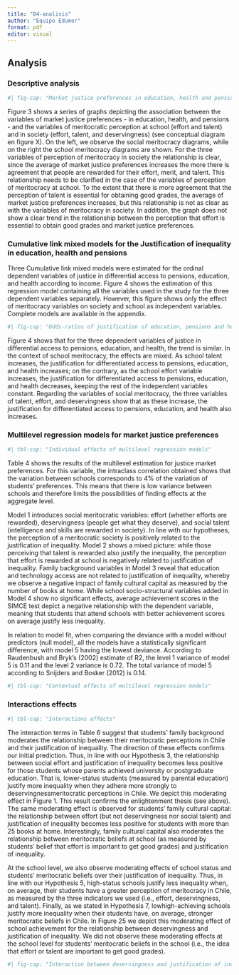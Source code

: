 ```yaml
---
title: "04-analisis"
author: "Equipo Edumer"
format: pdf
editor: visual
---
```


## Analysis

### Descriptive analysis

```r
#| fig-cap: "Market justice preferences in education, health and pensions by social and school meritocracy"
```

Figure 3 shows a series of graphs depicting the association between the variables of market justice preferences - in education, health, and pensions - and the variables of meritocratic perception at school (effort and talent) and in society (effort, talent, and deservingness) (see conceptual diagram en figure X). On the left, we observe the social meritocracy diagrams, while on the right the school meritocracy diagrams are shown. For the three variables of perception of meritocracy in society the relationship is clear, since the average of market justice preferences increases the more there is agreement that people are rewarded for their effort, merit, and talent. This relationship needs to be clarified in the case of the variables of perception of meritocracy at school. To the extent that there is more agreement that the perception of talent is essential for obtaining good grades, the average of market justice preferences increases, but this relationship is not as clear as with the variables of meritocracy in society. In addition, the graph does not show a clear trend in the relationship between the perception that effort is essential to obtain good grades and market justice preferences.

### Cumulative link mixed models for the Justification of inequality in education, health and pensions

Three Cumulative link mixed models were estimated for the ordinal dependent variables of justice in differential access to pensions, education, and health according to income. Figure 4 shows the estimation of this regression model containing all the variables used in the study for the three dependent variables separately. However, this figure shows only the effect of meritocracy variables on society and school as independent variables. Complete models are available in the appendix.

```r
#| fig-cap: "Odds-ratios of justification of education, pensions and health by social and school meritocracy"
```

Figure 4 shows that for the three dependent variables of justice in differential access to pensions, education, and health, the trend is similar. In the context of school meritocracy, the effects are mixed. As school talent increases, the justification for differentiated access to pensions, education, and health increases; on the contrary, as the school effort variable increases, the justification for differentiated access to pensions, education, and health decreases, keeping the rest of the independent variables constant. Regarding the variables of social meritocracy, the three variables of talent, effort, and deservingness show that as these increase, the justification for differentiated access to pensions, education, and health also increases.

### Multilevel regression models for market justice preferences

```r
#| tbl-cap: "Individual effects of multilevel regression models"
```

Table 4 shows the results of the multilevel estimation for justice market preferences. For this variable, the intraclass correlation obtained shows that the variation between schools corresponds to 4% of the variation of students’ preferences. This means that there is low variance between schools and therefore limits the possibilities of finding effects at the aggregate level.

Model 1 introduces social meritocratic variables: effort (whether efforts are rewarded), deservingness (people get what they deserve), and social talent (intelligence and skills are rewarded in society). In line with our hypotheses, the perception of a meritocratic society is positively related to the justification of inequality. Model 2 shows a mixed picture: while those perceiving that talent is rewarded also justify the inequality, the perception that effort is rewarded at school is negatively related to justification of inequality. Family background variables in Model 3 reveal that education and technology access are not related to justification of inequality, whereby we observe a negative impact of family cultural capital as measured by the number of books at home. While school socio-structural variables added in Model 4 show no significant effects, average achievement scores in the SIMCE test depict a negative relationship with the dependent variable, meaning that students that attend schools with better achievement scores on average justify less inequality. 

In relation to model fit, when comparing the deviance with a model without predictors (null model), all the models have a statistically significant difference, with model 5 having the lowest deviance. According to Raudenbush and Bryk's (2002) estimate of R2, the level 1 variance of model 5 is 0.11 and the level 2 variance is 0.72. The total variance of model 5 according to Snijders and Bosker (2012) is 0.14.

```r
#| tbl-cap: "Contextual effects of multilevel regression models"
```

### Interactions effects

```r
#| tbl-cap: "Interactions effects"
```

The interaction terms in Table 6 suggest that students’ family background moderates the relationship between their meritocratic perceptions in Chile and their justification of inequality. The direction of these effects confirms our initial prediction. Thus, in line with our Hypothesis 3, the relationship between social effort and justification of inequality becomes less positive for those students whose parents achieved university or postgraduate education. That is, lower-status students (measured by parental education) justify more inequality when they adhere more strongly to deservingnessmeritocratic perceptions in Chile. We depict this moderating effect in Figure 1. This result confirms the enlightenment thesis (see above). The same moderating effect is observed for students’ family cultural capital: the relationship between effort (but not deservingness nor social talent) and justification of inequality becomes less positive for students with more than 25 books at home. Interestingly, family cultural capital also moderates the relationship between meritocratic beliefs at school (as measured by students’ belief that effort is important to get good grades) and justification of inequality.

At the school level, we also observe moderating effects of school status and students’ meritocratic beliefs over their justification of inequality. Thus, in line with our Hypothesis 5, high-status schools justify less inequality when, on average, their students have a greater perception of meritocracy in Chile, as measured by the three indicators we used (i.e., effort, deservingness, and talent). Finally, as we stated in Hypothesis 7, lowhigh-achieving schools justify more inequality when their students have, on average, stronger meritocratic beliefs in Chile. In Figure 25 we depict this moderating effect of school achievement for the relationship between deservingness and justification of inequality. We did not observe these moderating effects at the school level for students’ meritocratic beliefs in the school (i.e., the idea that effort or talent are important to get good grades).

```r
#| fig-cap: "Interaction between deservingness and justification of inequality by school SIMCE achievement"
```
